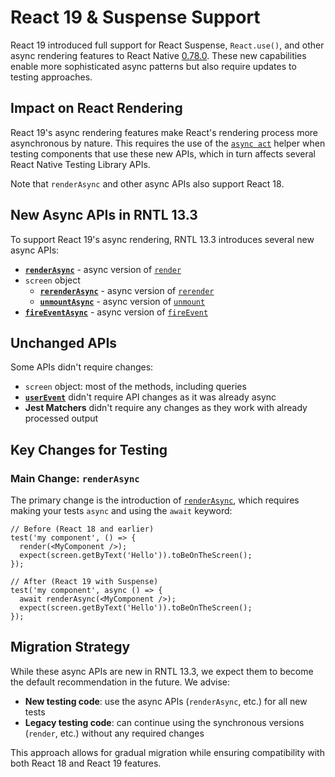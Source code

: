 # React 19 & Suspense Support

React 19 introduced full support for React Suspense, `React.use()`, and other async rendering features to React Native [0.78.0](https://github.com/facebook/react-native/releases/tag/v0.78.0). These new capabilities enable more sophisticated async patterns but also require updates to testing approaches.

## Impact on React Rendering

React 19's async rendering features make React's rendering process more asynchronous by nature. This requires the use of the [`async act`](https://react.dev/reference/react/act) helper when testing components that use these new APIs, which in turn affects several React Native Testing Library APIs. 

Note that `renderAsync` and other async APIs also support React 18.

## New Async APIs in RNTL 13.3

To support React 19's async rendering, RNTL 13.3 introduces several new async APIs:

- **[`renderAsync`](docs/api/render#render-async)** - async version of [`render`](docs/api/render)
- `screen` object
    - **[`rerenderAsync`](docs/api/screen#rerender-async)** - async version of [`rerender`](docs/api/screen#rerender)
    - **[`unmountAsync`](docs/api/screen#unmount-async)** - async version of [`unmount`](docs/api/screen#unmount)
- **[`fireEventAsync`](docs/api/fire-event#fire-event-async)** - async version of [`fireEvent`](docs/api/fire-event#fire-event)

## Unchanged APIs

Some APIs didn't require changes:

- `screen` object: most of the methods, including queries
- **[`userEvent`](docs/api/user-event)** didn't require API changes as it was already async
- **Jest Matchers** didn't require any changes as they work with already processed output

## Key Changes for Testing

### Main Change: `renderAsync`

The primary change is the introduction of [`renderAsync`](docs/api/render#renderasync), which requires making your tests `async` and using the `await` keyword:

```tsx
// Before (React 18 and earlier)
test('my component', () => {
  render(<MyComponent />);
  expect(screen.getByText('Hello')).toBeOnTheScreen();
});

// After (React 19 with Suspense)
test('my component', async () => {
  await renderAsync(<MyComponent />);
  expect(screen.getByText('Hello')).toBeOnTheScreen();
});
```

## Migration Strategy

While these async APIs are new in RNTL 13.3, we expect them to become the default recommendation in the future. We advise:

- **New testing code**: use the async APIs (`renderAsync`, etc.) for all new tests
- **Legacy testing code**: can continue using the synchronous versions (`render`, etc.) without any required changes

This approach allows for gradual migration while ensuring compatibility with both React 18 and React 19 features.
